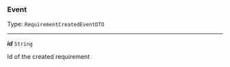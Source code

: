


### Event

Type: `RequirementCreatedEventDTO`

---

***id*** `String`

Id of the created requirement


